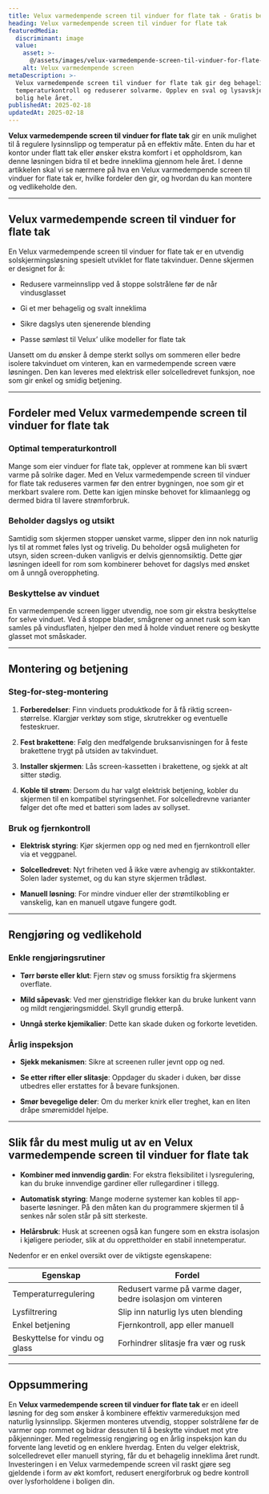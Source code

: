 ```yaml
---
title: Velux varmedempende screen til vinduer for flate tak - Gratis befaring
heading: Velux varmedempende screen til vinduer for flate tak
featuredMedia:
  discriminant: image
  value:
    asset: >-
      @/assets/images/velux-varmedempende-screen-til-vinduer-for-flate-tak-gratis-befaring/featuredMedia/value/asset.jpg
    alt: Velux varmedempende screen
metaDescription: >-
  Velux varmedempende screen til vinduer for flate tak gir deg behagelig
  temperaturkontroll og reduserer solvarme. Opplev en sval og lysavskjermet
  bolig hele året.
publishedAt: 2025-02-18
updatedAt: 2025-02-18
---
```

**Velux varmedempende screen til vinduer for flate tak** gir en unik mulighet til å regulere lysinnslipp og temperatur på en effektiv måte. Enten du har et kontor under flatt tak eller ønsker ekstra komfort i et oppholdsrom, kan denne løsningen bidra til et bedre inneklima gjennom hele året. I denne artikkelen skal vi se nærmere på hva en Velux varmedempende screen til vinduer for flate tak er, hvilke fordeler den gir, og hvordan du kan montere og vedlikeholde den.

---

## Velux varmedempende screen til vinduer for flate tak

En Velux varmedempende screen til vinduer for flate tak er en utvendig solskjermingsløsning spesielt utviklet for flate takvinduer. Denne skjermen er designet for å:

* Redusere varmeinnslipp ved å stoppe solstrålene før de når vindusglasset

* Gi et mer behagelig og svalt inneklima

* Sikre dagslys uten sjenerende blending

* Passe sømløst til Velux’ ulike modeller for flate tak

Uansett om du ønsker å dempe sterkt sollys om sommeren eller bedre isolere takvinduet om vinteren, kan en varmedempende screen være løsningen. Den kan leveres med elektrisk eller solcelledrevet funksjon, noe som gir enkel og smidig betjening.

---

## Fordeler med Velux varmedempende screen til vinduer for flate tak

### Optimal temperaturkontroll

Mange som eier vinduer for flate tak, opplever at rommene kan bli svært varme på solrike dager. Med en Velux varmedempende screen til vinduer for flate tak reduseres varmen før den entrer bygningen, noe som gir et merkbart svalere rom. Dette kan igjen minske behovet for klimaanlegg og dermed bidra til lavere strømforbruk.

### Beholder dagslys og utsikt

Samtidig som skjermen stopper uønsket varme, slipper den inn nok naturlig lys til at rommet føles lyst og trivelig. Du beholder også muligheten for utsyn, siden screen-duken vanligvis er delvis gjennomsiktig. Dette gjør løsningen ideell for rom som kombinerer behovet for dagslys med ønsket om å unngå overoppheting.

### Beskyttelse av vinduet

En varmedempende screen ligger utvendig, noe som gir ekstra beskyttelse for selve vinduet. Ved å stoppe blader, smågrener og annet rusk som kan samles på vindusflaten, hjelper den med å holde vinduet renere og beskytte glasset mot småskader.

---

## Montering og betjening

### Steg-for-steg-montering

1. **Forberedelser**: Finn vinduets produktkode for å få riktig screen-størrelse. Klargjør verktøy som stige, skrutrekker og eventuelle festeskruer.

2. **Fest brakettene**: Følg den medfølgende bruksanvisningen for å feste brakettene trygt på utsiden av takvinduet.

3. **Installer skjermen**: Lås screen-kassetten i brakettene, og sjekk at alt sitter stødig.

4. **Koble til strøm**: Dersom du har valgt elektrisk betjening, kobler du skjermen til en kompatibel styringsenhet. For solcelledrevne varianter følger det ofte med et batteri som lades av sollyset.

### Bruk og fjernkontroll

* **Elektrisk styring**: Kjør skjermen opp og ned med en fjernkontroll eller via et veggpanel.

* **Solcelledrevet**: Nyt friheten ved å ikke være avhengig av stikkontakter. Solen lader systemet, og du kan styre skjermen trådløst.

* **Manuell løsning**: For mindre vinduer eller der strømtilkobling er vanskelig, kan en manuell utgave fungere godt.

---

## Rengjøring og vedlikehold

### Enkle rengjøringsrutiner

* **Tørr børste eller klut**: Fjern støv og smuss forsiktig fra skjermens overflate.

* **Mild såpevask**: Ved mer gjenstridige flekker kan du bruke lunkent vann og mildt rengjøringsmiddel. Skyll grundig etterpå.

* **Unngå sterke kjemikalier**: Dette kan skade duken og forkorte levetiden.

### Årlig inspeksjon

* **Sjekk mekanismen**: Sikre at screenen ruller jevnt opp og ned.

* **Se etter rifter eller slitasje**: Oppdager du skader i duken, bør disse utbedres eller erstattes for å bevare funksjonen.

* **Smør bevegelige deler**: Om du merker knirk eller treghet, kan en liten dråpe smøremiddel hjelpe.

---

## Slik får du mest mulig ut av en Velux varmedempende screen til vinduer for flate tak

* **Kombiner med innvendig gardin**: For ekstra fleksibilitet i lysregulering, kan du bruke innvendige gardiner eller rullegardiner i tillegg.

* **Automatisk styring**: Mange moderne systemer kan kobles til app-baserte løsninger. På den måten kan du programmere skjermen til å senkes når solen står på sitt sterkeste.

* **Helårsbruk**: Husk at screenen også kan fungere som en ekstra isolasjon i kjøligere perioder, slik at du opprettholder en stabil innetemperatur.

Nedenfor er en enkel oversikt over de viktigste egenskapene:

| **Egenskap**                   | **Fordel**                                                 |
| ------------------------------ | ---------------------------------------------------------- |
| Temperaturregulering           | Redusert varme på varme dager, bedre isolasjon om vinteren |
| Lysfiltrering                  | Slip inn naturlig lys uten blending                        |
| Enkel betjening                | Fjernkontroll, app eller manuell                           |
| Beskyttelse for vindu og glass | Forhindrer slitasje fra vær og rusk                        |

---

## Oppsummering

En **Velux varmedempende screen til vinduer for flate tak** er en ideell løsning for deg som ønsker å kombinere effektiv varmereduksjon med naturlig lysinnslipp. Skjermen monteres utvendig, stopper solstrålene før de varmer opp rommet og bidrar dessuten til å beskytte vinduet mot ytre påkjenninger. Med regelmessig rengjøring og en årlig inspeksjon kan du forvente lang levetid og en enklere hverdag. Enten du velger elektrisk, solcelledrevet eller manuell styring, får du et behagelig inneklima året rundt. Investeringen i en Velux varmedempende screen vil raskt gjøre seg gjeldende i form av økt komfort, redusert energiforbruk og bedre kontroll over lysforholdene i boligen din.
